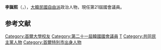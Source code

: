 {{BLP unsourced|time=2020-10-08T07:44:45+00:00}}
{{Infobox politician
| name = 李誕熙
| native_name = 이탄희
| image = 이탄희.jpg
| caption = 
| birth_date = {{Birth date and age|1978|11|3}}
| birth_place = {{KOR}}[[首爾|首爾]]
| residence = {{KOR}}[[京畿道|京畿道]][[龍仁市|龍仁市]]
| nationality = {{ROK}}
| party = {{MPK}}
| other_names = 
| alma_mater = [[首爾大學|首爾大學]]
| office = {{flagicon|South Korea}} 第21屆[[韓國國會|韓國國會]]議員
| term_start = 2020年5月30日
| term_end = 
| constituency = [[京畿道|京畿道]]{{link-ko|龍仁市丁選舉區|용인시 정|龍仁市丁選區}}
| predecessor = {{tsl|ko|표창원|表蒼園}}
| successor = 
}}

'''李誕熙'''（{{kor|이탄희|李誕熙|Lee Tahney}}，{{bd|1978年|11月3日}}），[[大韓民國|大韓民國]][[自由派|自由派]]政治人物，現任第21屆國會議員。

== 参考文献 ==
<references />

{{DEFAULTSORT:Lee Tahney}}
[[Category:首爾大學校友|Category:首爾大學校友]]
[[Category:第二十一屆韓國國會議員|Category:第二十一屆韓國國會議員]]
[[Category:李姓|T]]
[[Category:共同民主黨人物|Category:共同民主黨人物]]
[[Category:首爾特別市出身人物|Category:首爾特別市出身人物]]